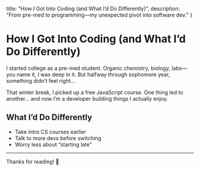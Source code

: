   title: "How I Got Into Coding (and What I’d Do Differently)",
  description: "From pre-med to programming—my unexpected pivot into software dev."
}

# How I Got Into Coding (and What I’d Do Differently)

I started college as a pre-med student. Organic chemistry, biology, labs—you name it, I was deep in it. But halfway through sophomore year, something didn’t feel right...

That winter break, I picked up a free JavaScript course. One thing led to another... and now I’m a developer building things I actually enjoy.

## What I’d Do Differently

- Take intro CS courses earlier  
- Talk to more devs before switching  
- Worry less about “starting late”  

---

Thanks for reading! 🚀
